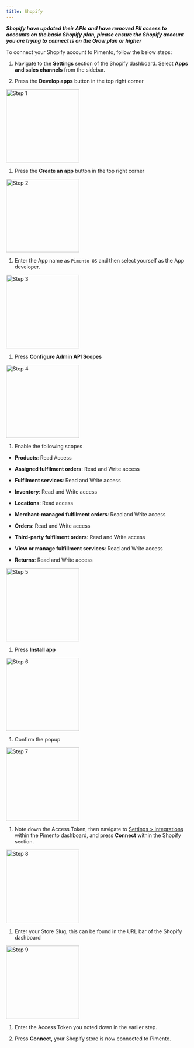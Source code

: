 ```yaml
---
title: Shopify
---
```


***Shopify have updated their APIs and have removed PII acsess to accounts on the basic Shopify plan, please ensure the Shopify account you are trying to connect is on the Grow plan or higher***

To connect your Shopify account to Pimento, follow the below steps:

1. Navigate to the **Settings** section of the Shopify dashboard. Select **Apps and sales channels** from the sidebar.

2. Press the **Develop apps** button in the top right corner

<img height="200" alt="Step 1" src="/images/shopify-1.png" />

1. Press the **Create an app** button in the top right corner

<img height="200" alt="Step 2" src="/images/shopify-2.png" />

1. Enter the App name as `Pimento OS` and then select yourself as the App developer.

<img height="200" alt="Step 3" src="/images/shopify-3.png" />

1. Press **Configure Admin API Scopes**

<img height="200" alt="Step 4" src="/images/shopify-4.png" />

1. Enable the following scopes

* **Products**: Read Access

* **Assigned fulfilment orders**: Read and Write access

* **Fulfilment services**: Read and Write access

* **Inventory**: Read and Write access

* **Locations**: Read access

* **Merchant-managed fulfilment orders**: Read and Write access

* **Orders**: Read and Write access

* **Third-party fulfilment orders**: Read and Write access

* **View or manage fulfillment services**: Read and Write access

* **Returns**: Read and Write access

<img height="200" alt="Step 5" src="/images/shopify-5.png" />

1. Press **Install app**

<img height="200" alt="Step 6" src="/images/shopify-6.png" />

1. Confirm the popup

<img height="200" alt="Step 7" src="/images/shopify-7.png" />

1. Note down the Access Token, then navigate to [Settings > Integrations](https://web.tryhutch.co.uk/clients/settings/integrations) within the Pimento dashboard, and press **Connect** within the Shopify section.

<img height="200" alt="Step 8" src="/images/shopify-8.png" />

1. Enter your Store Slug, this can be found in the URL bar of the Shopify dashboard

<img height="200" alt="Step 9" src="/images/shopify-9.png" />

1. Enter the Access Token you noted down in the earlier step.

2. Press **Connect**, your Shopify store is now connected to Pimento.
